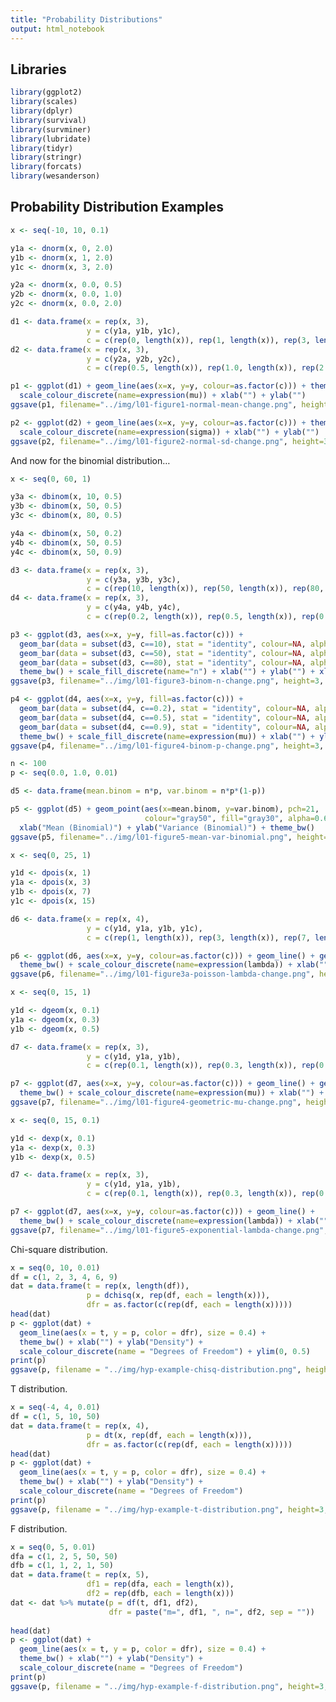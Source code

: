 ```yaml
---
title: "Probability Distributions"
output: html_notebook
---
```


## Libraries

```r
library(ggplot2)
library(scales)
library(dplyr)
library(survival)
library(survminer)
library(lubridate)
library(tidyr)
library(stringr)
library(forcats)
library(wesanderson)
```


## Probability Distribution Examples

```r
x <- seq(-10, 10, 0.1)

y1a <- dnorm(x, 0, 2.0)
y1b <- dnorm(x, 1, 2.0)
y1c <- dnorm(x, 3, 2.0)

y2a <- dnorm(x, 0.0, 0.5)
y2b <- dnorm(x, 0.0, 1.0)
y2c <- dnorm(x, 0.0, 2.0)

d1 <- data.frame(x = rep(x, 3), 
                 y = c(y1a, y1b, y1c),
                 c = c(rep(0, length(x)), rep(1, length(x)), rep(3, length(x))))
d2 <- data.frame(x = rep(x, 3), 
                 y = c(y2a, y2b, y2c),
                 c = c(rep(0.5, length(x)), rep(1.0, length(x)), rep(2.0, length(x))))

p1 <- ggplot(d1) + geom_line(aes(x=x, y=y, colour=as.factor(c))) + theme_bw() + 
  scale_colour_discrete(name=expression(mu)) + xlab("") + ylab("")
ggsave(p1, filename="../img/l01-figure1-normal-mean-change.png", height=3, width=6, units="in", dpi=300)

p2 <- ggplot(d2) + geom_line(aes(x=x, y=y, colour=as.factor(c))) + theme_bw() + 
  scale_colour_discrete(name=expression(sigma)) + xlab("") + ylab("")
ggsave(p2, filename="../img/l01-figure2-normal-sd-change.png", height=3, width=6, units="in", dpi=300)

```

And now for the binomial distribution...

```r
x <- seq(0, 60, 1)

y3a <- dbinom(x, 10, 0.5)
y3b <- dbinom(x, 50, 0.5)
y3c <- dbinom(x, 80, 0.5)

y4a <- dbinom(x, 50, 0.2)
y4b <- dbinom(x, 50, 0.5)
y4c <- dbinom(x, 50, 0.9)

d3 <- data.frame(x = rep(x, 3), 
                 y = c(y3a, y3b, y3c),
                 c = c(rep(10, length(x)), rep(50, length(x)), rep(80, length(x))))
d4 <- data.frame(x = rep(x, 3), 
                 y = c(y4a, y4b, y4c),
                 c = c(rep(0.2, length(x)), rep(0.5, length(x)), rep(0.9, length(x))))

p3 <- ggplot(d3, aes(x=x, y=y, fill=as.factor(c))) + 
  geom_bar(data = subset(d3, c==10), stat = "identity", colour=NA, alpha=0.5) +
  geom_bar(data = subset(d3, c==50), stat = "identity", colour=NA, alpha=0.5) +
  geom_bar(data = subset(d3, c==80), stat = "identity", colour=NA, alpha=0.5) +
  theme_bw() + scale_fill_discrete(name="n") + xlab("") + ylab("") + xlim(0, 60)
ggsave(p3, filename="../img/l01-figure3-binom-n-change.png", height=3, width=6, units="in", dpi=300)

p4 <- ggplot(d4, aes(x=x, y=y, fill=as.factor(c))) + 
  geom_bar(data = subset(d4, c==0.2), stat = "identity", colour=NA, alpha=0.5) +
  geom_bar(data = subset(d4, c==0.5), stat = "identity", colour=NA, alpha=0.5) +
  geom_bar(data = subset(d4, c==0.9), stat = "identity", colour=NA, alpha=0.5) +
  theme_bw() + scale_fill_discrete(name=expression(mu)) + xlab("") + ylab("") + xlim(0, 52)
ggsave(p4, filename="../img/l01-figure4-binom-p-change.png", height=3, width=6, units="in", dpi=300)

n <- 100
p <- seq(0.0, 1.0, 0.01)

d5 <- data.frame(mean.binom = n*p, var.binom = n*p*(1-p))

p5 <- ggplot(d5) + geom_point(aes(x=mean.binom, y=var.binom), pch=21, 
                              colour="gray50", fill="gray30", alpha=0.6, size=1.0) +
  xlab("Mean (Binomial)") + ylab("Variance (Binomial)") + theme_bw()
ggsave(p5, filename="../img/l01-figure5-mean-var-binomial.png", height=3, width=3.5, units="in", dpi=300)

```

```r
x <- seq(0, 25, 1)

y1d <- dpois(x, 1)
y1a <- dpois(x, 3)
y1b <- dpois(x, 7)
y1c <- dpois(x, 15)

d6 <- data.frame(x = rep(x, 4), 
                 y = c(y1d, y1a, y1b, y1c),
                 c = c(rep(1, length(x)), rep(3, length(x)), rep(7, length(x)), rep(15, length(x))))

p6 <- ggplot(d6, aes(x=x, y=y, colour=as.factor(c))) + geom_line() + geom_point() + 
  theme_bw() + scale_colour_discrete(name=expression(lambda)) + xlab("") + ylab("")
ggsave(p6, filename="../img/l01-figure3a-poisson-lambda-change.png", height=3, width=6, units="in", dpi=300)
```

```r
x <- seq(0, 15, 1)

y1d <- dgeom(x, 0.1)
y1a <- dgeom(x, 0.3)
y1b <- dgeom(x, 0.5)

d7 <- data.frame(x = rep(x, 3), 
                 y = c(y1d, y1a, y1b),
                 c = c(rep(0.1, length(x)), rep(0.3, length(x)), rep(0.5, length(x))))

p7 <- ggplot(d7, aes(x=x, y=y, colour=as.factor(c))) + geom_line() + geom_point() + 
  theme_bw() + scale_colour_discrete(name=expression(mu)) + xlab("") + ylab("")
ggsave(p7, filename="../img/l01-figure4-geometric-mu-change.png", height=3, width=6, units="in", dpi=300)
```

```r
x <- seq(0, 15, 0.1)

y1d <- dexp(x, 0.1)
y1a <- dexp(x, 0.3)
y1b <- dexp(x, 0.5)

d7 <- data.frame(x = rep(x, 3), 
                 y = c(y1d, y1a, y1b),
                 c = c(rep(0.1, length(x)), rep(0.3, length(x)), rep(0.5, length(x))))

p7 <- ggplot(d7, aes(x=x, y=y, colour=as.factor(c))) + geom_line() + 
  theme_bw() + scale_colour_discrete(name=expression(lambda)) + xlab("") + ylab("")
ggsave(p7, filename="../img/l01-figure5-exponential-lambda-change.png", height=3, width=6, units="in", dpi=300)
```

Chi-square distribution.

```r
x = seq(0, 10, 0.01)
df = c(1, 2, 3, 4, 6, 9)
dat = data.frame(t = rep(x, length(df)), 
                 p = dchisq(x, rep(df, each = length(x))), 
                 dfr = as.factor(c(rep(df, each = length(x)))))
head(dat)
p <- ggplot(dat) + 
  geom_line(aes(x = t, y = p, color = dfr), size = 0.4) + 
  theme_bw() + xlab("") + ylab("Density") + 
  scale_colour_discrete(name = "Degrees of Freedom") + ylim(0, 0.5)
print(p)
ggsave(p, filename = "../img/hyp-example-chisq-distribution.png", height=3, width=6, units="in", dpi=300)
```

T distribution.

```r
x = seq(-4, 4, 0.01)
df = c(1, 5, 10, 50)
dat = data.frame(t = rep(x, 4), 
                 p = dt(x, rep(df, each = length(x))), 
                 dfr = as.factor(c(rep(df, each = length(x)))))
head(dat)
p <- ggplot(dat) + 
  geom_line(aes(x = t, y = p, color = dfr), size = 0.4) + 
  theme_bw() + xlab("") + ylab("Density") + 
  scale_colour_discrete(name = "Degrees of Freedom")
print(p)
ggsave(p, filename = "../img/hyp-example-t-distribution.png", height=3, width=6, units="in", dpi=300)
```

F distribution.

```r
x = seq(0, 5, 0.01)
dfa = c(1, 2, 5, 50, 50)
dfb = c(1, 1, 2, 1, 50)
dat = data.frame(t = rep(x, 5), 
                 df1 = rep(dfa, each = length(x)),
                 df2 = rep(dfb, each = length(x)))
dat <- dat %>% mutate(p = df(t, df1, df2), 
                      dfr = paste("m=", df1, ", n=", df2, sep = ""))
                 
head(dat)
p <- ggplot(dat) + 
  geom_line(aes(x = t, y = p, color = dfr), size = 0.4) + 
  theme_bw() + xlab("") + ylab("Density") + 
  scale_colour_discrete(name = "Degrees of Freedom")
print(p)
ggsave(p, filename = "../img/hyp-example-f-distribution.png", height=3, width=6, units="in", dpi=300)
```


